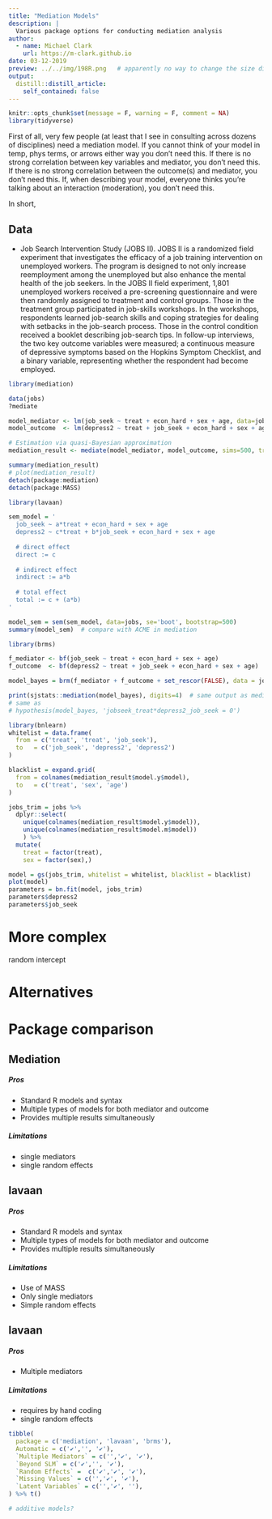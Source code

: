```yaml
---
title: "Mediation Models"
description: |
  Various package options for conducting mediation analysis
author:
  - name: Michael Clark
    url: https://m-clark.github.io
date: 03-12-2019
preview: ../../img/198R.png   # apparently no way to change the size displayed via css (ignored) or file (stretched)
output:
  distill::distill_article:
    self_contained: false
---
```


```r
knitr::opts_chunk$set(message = F, warning = F, comment = NA)
library(tidyverse)
```



First of all, very few people (at least that I see in consulting across dozens of disciplines) need a mediation model.  If you cannot think of your model in temp, phys terms, or arrows either way you don't need this.  If there is no strong correlation between key variables and mediator, you don't need this. If there is no strong correlation between the outcome(s) and mediator, you don't need this. If, when describing your model, everyone thinks you're talking about an interaction (moderation), you don't need this.

In short, 



## Data

- Job Search Intervention Study (JOBS II). JOBS II is a randomized field experiment that investigates the efficacy of a job training intervention on unemployed workers. The program is designed to not only increase reemployment among the unemployed but also enhance the mental health of the job seekers. In the JOBS II field experiment, 1,801 unemployed workers received a pre-screening questionnaire and were then randomly assigned to treatment and control groups. Those in the treatment group participated in job-skills workshops. In the workshops, respondents learned job-search skills and coping strategies for dealing with setbacks in the job-search process. Those in the control condition received a booklet describing job-search tips. In follow-up interviews, the two key outcome variables were measured; a continuous measure of depressive symptoms based on the Hopkins Symptom Checklist, and a binary variable, representing whether the respondent had become employed.



```r
library(mediation)

data(jobs)
?mediate

model_mediator <- lm(job_seek ~ treat + econ_hard + sex + age, data=jobs)
model_outcome  <- lm(depress2 ~ treat + job_seek + econ_hard + sex + age, data=jobs)

# Estimation via quasi-Bayesian approximation
mediation_result <- mediate(model_mediator, model_outcome, sims=500, treat="treat", mediator="job_seek")

summary(mediation_result)
# plot(mediation_result)
detach(package:mediation)
detach(package:MASS)
```

```r
library(lavaan)

sem_model = '
  job_seek ~ a*treat + econ_hard + sex + age
  depress2 ~ c*treat + b*job_seek + econ_hard + sex + age
 
  # direct effect
  direct := c
 
  # indirect effect
  indirect := a*b
 
  # total effect
  total := c + (a*b)
'

model_sem = sem(sem_model, data=jobs, se='boot', bootstrap=500)
summary(model_sem)  # compare with ACME in mediation
```


```r
library(brms)

f_mediator <- bf(job_seek ~ treat + econ_hard + sex + age)
f_outcome  <- bf(depress2 ~ treat + job_seek + econ_hard + sex + age)

model_bayes = brm(f_mediator + f_outcome + set_rescor(FALSE), data = jobs, cores=2)

print(sjstats::mediation(model_bayes), digits=4)  # same output as mediation package
# same as
# hypothesis(model_bayes, 'jobseek_treat*depress2_job_seek = 0')
```

```r
library(bnlearn)
whitelist = data.frame(
  from = c('treat', 'treat', 'job_seek'),
  to   = c('job_seek', 'depress2', 'depress2')
)

blacklist = expand.grid(
  from = colnames(mediation_result$model.y$model),
  to   = c('treat', 'sex', 'age')
)

jobs_trim = jobs %>% 
  dplyr::select(
    unique(colnames(mediation_result$model.y$model)),
    unique(colnames(mediation_result$model.m$model))
    ) %>% 
  mutate(
    treat = factor(treat),
    sex = factor(sex),)

model = gs(jobs_trim, whitelist = whitelist, blacklist = blacklist)
plot(model)
parameters = bn.fit(model, jobs_trim)
parameters$depress2
parameters$job_seek
```

# More complex

random intercept

# Alternatives



# Package comparison

## Mediation

##### Pros

- Standard R models and syntax
- Multiple types of models for both mediator and outcome
- Provides multiple results simultaneously


##### Limitations

- single mediators
- single random effects

## lavaan

##### Pros

- Standard R models and syntax
- Multiple types of models for both mediator and outcome
- Provides multiple results simultaneously

##### Limitations

- Use of MASS
- Only single mediators
- Simple random effects


## lavaan

##### Pros

- Multiple mediators

##### Limitations

- requires by hand coding
- single random effects




```r
tibble(
  package = c('mediation', 'lavaan', 'brms'),
  Automatic = c('✔','', '✔'),
  `Multiple Mediators` = c('','✔', '✔'),
  `Beyond SLM` = c('✔','', '✔'),
  `Random Effects` =  c('✔','✔', '✔'),
  `Missing Values` = c('','✔', '✔'),
  `Latent Variables` = c('','✔', ''),
) %>% t()

# additive models?
```

